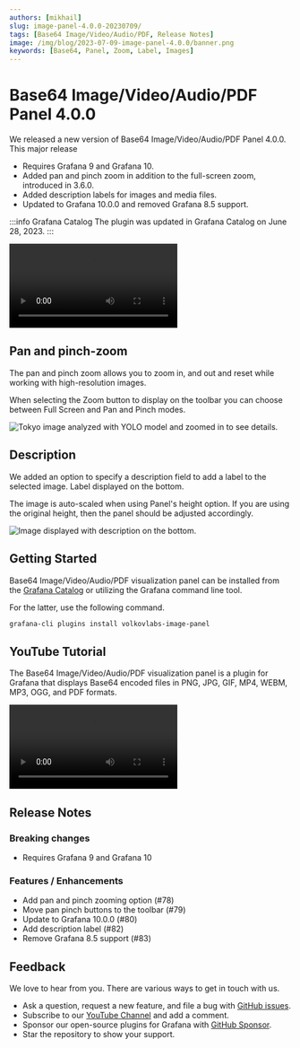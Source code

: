 ```yaml
---
authors: [mikhail]
slug: image-panel-4.0.0-20230709/
tags: [Base64 Image/Video/Audio/PDF, Release Notes]
image: /img/blog/2023-07-09-image-panel-4.0.0/banner.png
keywords: [Base64, Panel, Zoom, Label, Images]
---
```



# Base64 Image/Video/Audio/PDF Panel 4.0.0

We released a new version of Base64 Image/Video/Audio/PDF Panel 4.0.0. This major release

- Requires Grafana 9 and Grafana 10.
- Added pan and pinch zoom in addition to the full-screen zoom, introduced in 3.6.0.
- Added description labels for images and media files.
- Updated to Grafana 10.0.0 and removed Grafana 8.5 support.

:::info Grafana Catalog
The plugin was updated in Grafana Catalog on June 28, 2023.
:::

<Video
  src="https://www.youtube.com/embed/cNxWxd6mqf8"
  title="Base64 Image/Video/Audio/PDF panel 4.0.0 for Grafana."
/>

## Pan and pinch-zoom

The pan and pinch zoom allows you to zoom in, and out and reset while working with high-resolution images.

When selecting the Zoom button to display on the toolbar you can choose between Full Screen and Pan and Pinch modes.

<Image
  title="Tokyo image analyzed with YOLO model and zoomed in to see details."
  src="/img/blog/2023-07-09-image-panel-4.0.0/zoom.png"
  lazy={false}
/>

## Description

We added an option to specify a description field to add a label to the selected image. Label displayed on the bottom.

The image is auto-scaled when using Panel's height option. If you are using the original height, then the panel should be adjusted accordingly.

<Image
  title="Image displayed with description on the bottom."
  src="/img/blog/2023-07-09-image-panel-4.0.0/description.png"
  lazy={false}
/>

## Getting Started

Base64 Image/Video/Audio/PDF visualization panel can be installed from the [Grafana Catalog](https://grafana.com/grafana/plugins/volkovlabs-image-panel/) or utilizing the Grafana command line tool.

For the latter, use the following command.

```bash
grafana-cli plugins install volkovlabs-image-panel
```

## YouTube Tutorial

The Base64 Image/Video/Audio/PDF visualization panel is a plugin for Grafana that displays Base64 encoded files in PNG, JPG, GIF, MP4, WEBM, MP3, OGG, and PDF formats.

<Video
  src="https://www.youtube.com/embed/1_bgLSehjhg"
  title="Images, PDFs, Video, Live Camera Feed on Grafana Dashboard."
/>

## Release Notes

### Breaking changes

- Requires Grafana 9 and Grafana 10

### Features / Enhancements

- Add pan and pinch zooming option (#78)
- Move pan pinch buttons to the toolbar (#79)
- Update to Grafana 10.0.0 (#80)
- Add description label (#82)
- Remove Grafana 8.5 support (#83)

## Feedback

We love to hear from you. There are various ways to get in touch with us.

- Ask a question, request a new feature, and file a bug with [GitHub issues](https://github.com/volkovlabs/volkovlabs-image-panel/issues/new/choose).
- Subscribe to our [YouTube Channel](https://www.youtube.com/@volkovlabs) and add a comment.
- Sponsor our open-source plugins for Grafana with [GitHub Sponsor](https://github.com/sponsors/VolkovLabs).
- Star the repository to show your support.
